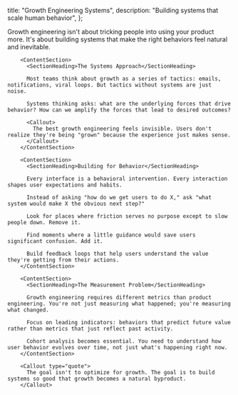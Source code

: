 
  title: "Growth Engineering Systems",
  description: "Building systems that scale human behavior",
};

<ArticleTemplate>
        <Lead>
          Growth engineering isn't about tricking people into using your product more. It's about building systems that make the right behaviors feel natural and inevitable.
        </Lead>

        <ContentSection>
          <SectionHeading>The Systems Approach</SectionHeading>

          Most teams think about growth as a series of tactics: emails, notifications, viral loops. But tactics without systems are just noise.

          Systems thinking asks: what are the underlying forces that drive behavior? How can we amplify the forces that lead to desired outcomes?

          <Callout>
            The best growth engineering feels invisible. Users don't realize they're being "grown" because the experience just makes sense.
          </Callout>
        </ContentSection>

        <ContentSection>
          <SectionHeading>Building for Behavior</SectionHeading>

          Every interface is a behavioral intervention. Every interaction shapes user expectations and habits.

          Instead of asking "how do we get users to do X," ask "what system would make X the obvious next step?"

          Look for places where friction serves no purpose except to slow people down. Remove it.

          Find moments where a little guidance would save users significant confusion. Add it.

          Build feedback loops that help users understand the value they're getting from their actions.
        </ContentSection>

        <ContentSection>
          <SectionHeading>The Measurement Problem</SectionHeading>

          Growth engineering requires different metrics than product engineering. You're not just measuring what happened; you're measuring what changed.

          Focus on leading indicators: behaviors that predict future value rather than metrics that just reflect past activity.

          Cohort analysis becomes essential. You need to understand how user behavior evolves over time, not just what's happening right now.
        </ContentSection>

        <Callout type="quote">
          The goal isn't to optimize for growth. The goal is to build systems so good that growth becomes a natural byproduct.
        </Callout>

</ArticleTemplate>
